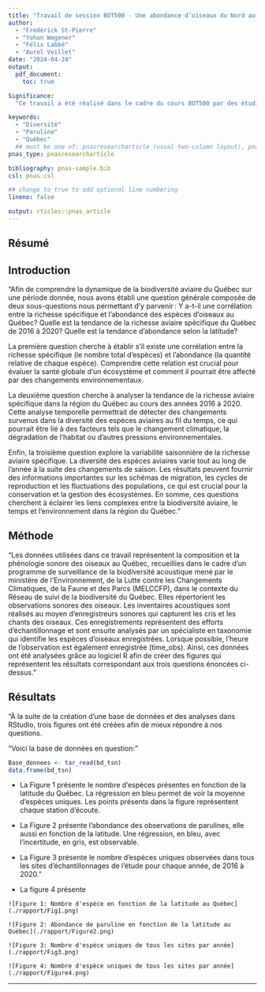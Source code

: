```yaml
---
title: "Travail de session BOT500 - Une abondance d’oiseaux du Nord au Sud du Québec"
author:
  - "Frédérick St-Pierre"
  - "Yohan Wegener"
  - "Félix Labbé"
  - "Aurel Veillet"
date: "2024-04-24"
output:
  pdf_document: 
    toc: true

Significance: 
  "Ce travail a été réalisé dans le cadre du cours BOT500 par des étudiants au BAC en écologie."

keywords:
  - "Diversité"
  - "Paruline"
  - "Québec"
  ## must be one of: pnasresearcharticle (usual two-column layout), pnasmathematics (one column layout), or pnasinvited (invited submissions only)
pnas_type: pnasresearcharticle

bibliography: pnas-sample.bib
csl: pnas.csl

## change to true to add optional line numbering
lineno: false

output: rticles::pnas_article
---
```

## Résumé 

## Introduction

"Afin de comprendre la dynamique de la biodiversité aviaire du Québec sur une période donnée, nous avons établi une question générale composée de deux sous-questions nous permettant d’y parvenir : Y a-t-il une corrélation entre la richesse spécifique et l’abondance des espèces d’oiseaux au Québec? Quelle est la tendance de la richesse aviaire spécifique du Québec de 2016 à 2020? Quelle est la tendance d'abondance selon la latitude?

La première question cherche à établir s'il existe une corrélation entre la richesse spécifique (le nombre total d'espèces) et l'abondance (la quantité relative de chaque espèce). Comprendre cette relation est crucial pour évaluer la santé globale d'un écosystème et comment il pourrait être affecté par des changements environnementaux.

La deuxième question cherche à analyser la tendance de la richesse aviaire spécifique dans la région du Québec au cours des années 2016 à 2020. Cette analyse temporelle permettrait de détecter des changements survenus dans la diversité des espèces aviaires au fil du temps, ce qui pourrait être lié à des facteurs tels que le changement climatique, la dégradation de l'habitat ou d'autres pressions environnementales.

Enfin, la troisième question explore la variabilité saisonnière de la richesse aviaire spécifique. La diversité des espèces aviaires varie tout au long de l'année à la suite des changements de saison. Les résultats peuvent fournir des informations importantes sur les schémas de migration, les cycles de reproduction et les fluctuations des populations, ce qui est crucial pour la conservation et la gestion des écosystèmes. En somme, ces questions cherchent à éclairer les liens complexes entre la biodiversité aviaire, le temps et l'environnement dans la région du Québec."

## Méthode

"Les données utilisées dans ce travail représentent la composition et la phénologie sonore des oiseaux au Québec, recueillies dans le cadre d'un programme de surveillance de la biodiversité acoustique mené par le ministère de l’Environnement, de la Lutte contre les Changements Climatiques, de la Faune et des Parcs (MELCCFP), dans le contexte du Réseau de suivi de la biodiversité du Québec. Elles répertorient les observations sonores des oiseaux. Les inventaires acoustiques sont réalisés au moyen d'enregistreurs sonores qui capturent les cris et les chants des oiseaux. Ces enregistrements représentent des efforts d'échantillonnage et sont ensuite analysés par un spécialiste en taxonomie qui identifie les espèces d'oiseaux enregistrées. Lorsque possible, l'heure de l'observation est également enregistrée (time_obs). Ainsi, ces données ont été analysées grâce au logiciel R afin de créer des figures qui représentent les résultats correspondant aux trois questions énoncées ci-dessus."

## Résultats

"À la suite de la création d’une base de données et des analyses dans RStudio, trois figures ont été créées afin de mieux répondre à nos questions.

"Voici la base de données en question:"
```r
Base_donnees <- tar_read(bd_tsn)
data.frame(bd_tsn)
```
- La Figure 1 présente le nombre d’espèces présentes en fonction de la latitude du Québec. La régression en bleu permet de voir la moyenne d’espèces uniques. Les points présents dans la figure représentent chaque station d’écoute.

- La Figure 2 présente l’abondance des observations de parulines, elle aussi en fonction de la latitude. Une régression, en bleu, avec l’incertitude, en gris, est observable.

- La Figure 3 présente le nombre d’espèces uniques observées dans tous les sites d’échantillonnages de l’étude pour chaque année, de 2016 à 2020."

- La figure 4 présente
```
![Figure 1: Nombre d'espèce en fonction de la latitude au Québec](./rapport/Fig1.png)
```
```
![Figure 2: Abondance de paruline en fonction de la latitude au Québec](./rapport/Figure2.png)
```
```
![Figure 3: Nombre d'espèce uniques de tous les sites par année](./rapport/Fig3.png)
```
```
![Figure 4: Nombre d'espèce uniques de tous les sites par année](./rapport/Figure4.png)
```
--------------

<!-- Leave these lines as they are at the end of your .Rmd file to ensure placement of methods & acknowledgements sections before the references-->
\showmatmethods
\showacknow
\pnasbreak
